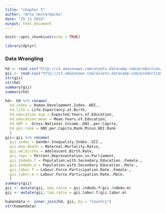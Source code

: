```yaml
---
title: "chapter 5"
author: "Arto Vesterbacka"
date: "25 11 2019"
output: html_document
---
```


```r
knitr::opts_chunk$set(echo = TRUE)
```

```r
library(dplyr)
```

### Data Wrangling

```r
hd <- read.csv("http://s3.amazonaws.com/assets.datacamp.com/production/course_2218/datasets/human_development.csv", stringsAsFactors = F)
gii <- read.csv("http://s3.amazonaws.com/assets.datacamp.com/production/course_2218/datasets/gender_inequality.csv", stringsAsFactors = F, na.strings = "..")
str(gii)
str(hd)
summary(gii)
summary(hd)

hd<- hd %>% rename(
  hd.index = Human.Development.Index..HDI.,
  hd.life = Life.Expectancy.at.Birth,
  hd.education.exp = Expected.Years.of.Education,
  hd.education.mean = Mean.Years.of.Education,
  hd.GDP =  Gross.National.Income..GNI..per.Capita,
  hd.gni.rank = GNI.per.Capita.Rank.Minus.HDI.Rank
  )
gii<-gii %>% rename(
  gii.index = Gender.Inequality.Index..GII.,
  gii.mom.death = Maternal.Mortality.Ratio,
  gii.ad.births = Adolescent.Birth.Rate,
  gii.reps = Percent.Representation.in.Parliament,
  gii.2ndedu.f = Population.with.Secondary.Education..Female.,
  gii.2ndedu.m = Population.with.Secondary.Education..Male.,
  gii.labor.f = Labour.Force.Participation.Rate..Female.,
  gii.labor.m = Labour.Force.Participation.Rate..Male.
  )
summary(gii)
gii <- mutate(gii, edu.ratio = gii.2ndedu.f/gii.2ndedu.m)
gii <- mutate(gii, lab.ratio = gii.labor.f/gii.labor.m)

humandata <- inner_join(hd, gii, by = "Country")
str(humandata)

```